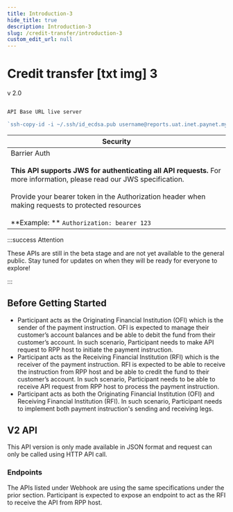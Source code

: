 ```yaml
---
title: Introduction-3
hide_title: true
description: Introduction-3
slug: /credit-transfer/introduction-3
custom_edit_url: null
---
```

<Breadcrumbs/>

# Credit transfer [txt img] 3

<CardLinkDoc />

<p className="badge badge--success t14">v 2.0</p>

```js

API Base URL live server

`ssh-copy-id -i ~/.ssh/id_ecdsa.pub username@reports.uat.inet.paynet.my`

  ```

<div className="table__wrapper">

| Security                                                                    |
| --------------------------------------------------------------------------- |
| Barrier Auth <br/> <br/> **This API supports JWS for authenticating all API requests.** For more information, please read our JWS specification. <br/> <br/>Provide your bearer token in the Authorization header when making requests to protected resources <br/> <br/> **Example: ** `Authorization: bearer 123` |

</div>

:::success Attention

These APIs are still in the beta stage and are not yet available to the general public. Stay tuned for updates on when they will be ready for everyone to explore!

:::

## Before Getting Started

- Participant acts as the Originating Financial Institution (OFI) which is the sender of the payment instruction. OFI is expected to manage their customer’s account balances and be able to debit the fund from their customer’s account. In such scenario, Participant needs to make API request to RPP host to initiate the payment instruction.
- Participant acts as the Receiving Financial Institution (RFI) which is the receiver of the payment instruction. RFI is expected to be able to receive the instruction from RPP host and be able to credit the fund to their customer’s account. In such scenario, Participant needs to be able to receive API request from RPP host to process the payment instruction.
- Participant acts as both the Originating Financial Institution (OFI) and Receiving Financial Institution (RFI). In such scenario, Participant needs to implement both payment instruction's sending and receiving legs.

## V2 API

This API version is only made available in JSON format and request can only be called using HTTP API call.

### Endpoints

The APIs listed under Webhook are using the same specifications under the prior section. Participant is expected to expose an endpoint to act as the RFI to receive the API from RPP host.
